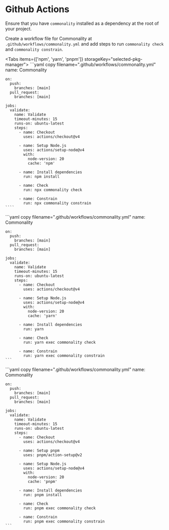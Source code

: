 
# Github Actions

Ensure that you have `commonality` installed as a dependency at the root of your project.

Create a workflow file for Commonality at `.github/workflows/commonality.yml` and add steps to run `commonality check` and `commonality constrain`.

<Tabs items={['npm', 'yarn', 'pnpm']} storageKey="selected-pkg-manager">
  <Tab>
    ```yaml copy filename=".github/workflows/commonality.yml"
    name: Commonality

    on:
      push:
        branches: [main]
      pull_request:
        branches: [main]

    jobs:
      validate:
        name: Validate
        timeout-minutes: 15
        runs-on: ubuntu-latest
        steps:
          - name: Checkout
            uses: actions/checkout@v4

          - name: Setup Node.js
            uses: actions/setup-node@v4
            with:
              node-version: 20
              cache: 'npm'

          - name: Install dependencies
            run: npm install

          - name: Check
            run: npx commonality check

          - name: Constrain
            run: npx commonality constrain
    ````

  </Tab>
  <Tab>
    ```yaml copy filename=".github/workflows/commonality.yml"
    name: Commonality

    on:
      push:
        branches: [main]
      pull_request:
        branches: [main]

    jobs:
      validate:
        name: Validate
        timeout-minutes: 15
        runs-on: ubuntu-latest
        steps:
          - name: Checkout
            uses: actions/checkout@v4

          - name: Setup Node.js
            uses: actions/setup-node@v4
            with:
              node-version: 20
              cache: 'yarn'

          - name: Install dependencies
            run: yarn

          - name: Check
            run: yarn exec commonality check

          - name: Constrain
            run: yarn exec commonality constrain
    ```
  </Tab>
  <Tab>
    ```yaml copy filename=".github/workflows/commonality.yml"
    name: Commonality

    on:
      push:
        branches: [main]
      pull_request:
        branches: [main]

    jobs:
      validate:
        name: Validate
        timeout-minutes: 15
        runs-on: ubuntu-latest
        steps:
          - name: Checkout
            uses: actions/checkout@v4

          - name: Setup pnpm
            uses: pnpm/action-setup@v2

          - name: Setup Node.js
            uses: actions/setup-node@v4
            with:
              node-version: 20
              cache: 'pnpm'

          - name: Install dependencies
            run: pnpm install

          - name: Check
            run: pnpm exec commonality check

          - name: Constrain
            run: pnpm exec commonality constrain
    ```
  </Tab>
</Tabs>

